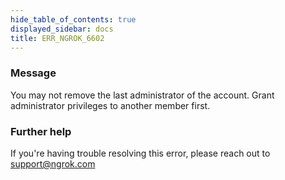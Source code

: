 ```yaml
---
hide_table_of_contents: true
displayed_sidebar: docs
title: ERR_NGROK_6602
---
```


### Message

You may not remove the last administrator of the account. Grant administrator privileges to another member first.

<ErrorDetails />

### Further help

If you're having trouble resolving this error, please reach out to [support@ngrok.com](mailto:support@ngrok.com?subject=Help%20with%20ERR_NGROK_6602)
